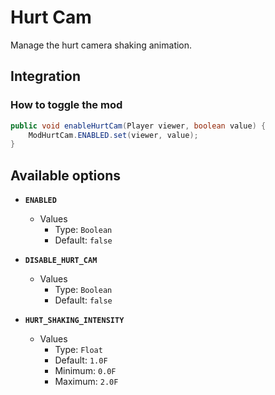 # Hurt Cam

Manage the hurt camera shaking animation.

## Integration

### How to toggle the mod

```java
public void enableHurtCam(Player viewer, boolean value) {
    ModHurtCam.ENABLED.set(viewer, value);
}
```

## Available options

- __`ENABLED`__
    - Values
        - Type: `Boolean`
        - Default: `false`

- __`DISABLE_HURT_CAM`__
    - Values
        - Type: `Boolean`
        - Default: `false`

- __`HURT_SHAKING_INTENSITY`__
    - Values
        - Type: `Float`
        - Default: `1.0F`
        - Minimum: `0.0F`
        - Maximum: `2.0F`

